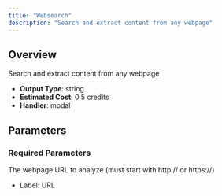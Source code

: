 ```yaml
---
title: "Websearch"
description: "Search and extract content from any webpage"
---
```


## Overview

Search and extract content from any webpage

- **Output Type**: string
- **Estimated Cost**: 0.5 credits
- **Handler**: modal

## Parameters

### Required Parameters

<ParamField body="url" type="string" required>
  The webpage URL to analyze (must start with http:// or https://)

  - Label: URL
</ParamField>
